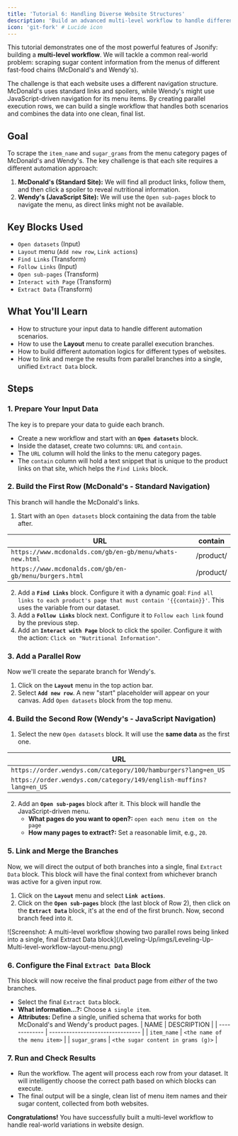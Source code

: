 ```yaml
---
title: 'Tutorial 6: Handling Diverse Website Structures'
description: 'Build an advanced multi-level workflow to handle different types of website navigation (standard vs. JavaScript) and merge the results.'
icon: 'git-fork' # Lucide icon
---
```


This tutorial demonstrates one of the most powerful features of Jsonify: building a **multi-level workflow**. We will tackle a common real-world problem: scraping sugar content information from the menus of different fast-food chains (McDonald's and Wendy's).

The challenge is that each website uses a different navigation structure. McDonald's uses standard links and spoilers, while Wendy's might use JavaScript-driven navigation for its menu items. By creating parallel execution rows, we can build a single workflow that handles both scenarios and combines the data into one clean, final list.

## Goal

To scrape the `item_name` and `sugar_grams` from the menu category pages of McDonald's and Wendy's. The key challenge is that each site requires a different automation approach:
1.  **McDonald's (Standard Site):** We will find all product links, follow them, and then click a spoiler to reveal nutritional information.
2.  **Wendy's (JavaScript Site):** We will use the `Open sub-pages` block to navigate the menu, as direct links might not be available.

## Key Blocks Used

* `Open datasets` (Input)
* `Layout` menu (`Add new row`, `Link actions`)
* `Find Links` (Transform)
* `Follow Links` (Input)
* `Open sub-pages` (Transform)
* `Interact with Page` (Transform)
* `Extract Data` (Transform)

## What You'll Learn

* How to structure your input data to handle different automation scenarios.
* How to use the **Layout** menu to create parallel execution branches.
* How to build different automation logics for different types of websites.
* How to link and merge the results from parallel branches into a single, unified `Extract Data` block.

## Steps

### 1. Prepare Your Input Data

The key is to prepare your data to guide each branch.

* Create a new workflow and start with an **`Open datasets`** block.
* Inside the dataset, create two columns: `URL` and `contain`.
* The `URL` column will hold the links to the menu category pages.
* The `contain` column will hold a text snippet that is unique to the product links on that site, which helps the `Find Links` block.

### 2. Build the First Row (McDonald's - Standard Navigation)

This branch will handle the McDonald's links.

1.  Start with an `Open datasets` block containing the data from the table after.

| URL                                                    | contain   |
| ------------------------------------------------------ | --------- |
| `https://www.mcdonalds.com/gb/en-gb/menu/whats-new.html` | /product/ |
| `https://www.mcdonalds.com/gb/en-gb/menu/burgers.html`  | /product/ |

2.  Add a **`Find Links`** block. Configure it with a dynamic goal: `Find all links to each product's page that must contain '{{contain}}'`. This uses the variable from our dataset.
3.  Add a **`Follow Links`** block next. Configure it to `Follow each link` found by the previous step.
4.  Add an **`Interact with Page`** block to click the spoiler. Configure it with the action: `Click on "Nutritional Information"`.

### 3. Add a Parallel Row

Now we'll create the separate branch for Wendy's.

1.  Click on the **`Layout`** menu in the top action bar.
2.  Select **`Add new row`**. A new "start" placeholder will appear on your canvas. Add `Open datasets` block from the top menu.

### 4. Build the Second Row (Wendy's - JavaScript Navigation)

1.  Select the new `Open datasets` block. It will use the **same data** as the first one.

| URL                                                    |
| ------------------------------------------------------ | 
| `https://order.wendys.com/category/100/hamburgers?lang=en_US`|
| `https://order.wendys.com/category/149/english-muffins?lang=en_US`|

2.  Add an **`Open sub-pages`** block after it. This block will handle the JavaScript-driven menu.
    * **What pages do you want to open?:** `open each menu item on the page`
    * **How many pages to extract?:** Set a reasonable limit, e.g., `20`.

### 5. Link and Merge the Branches

Now, we will direct the output of both branches into a single, final `Extract Data` block. This block will have the final context from whichever branch was active for a given input row.

1.  Click on the **`Layout`** menu and select **`Link actions`**.
2.  Click on the **`Open sub-pages`** block (the last block of Row 2), then click on the **`Extract Data`** block, it's at the end of the first brunch. Now, second branch feed into it.

<Frame caption="Screenshot: A multi-level workflow showing two parallel rows being linked into a single, final Extract Data block">
  ![Screenshot: A multi-level workflow showing two parallel rows being linked into a single, final Extract Data block](/Leveling-Up/imgs/Leveling-Up-Multi-level-workflow-layout-menu.png)
</Frame>

### 6. Configure the Final `Extract Data` Block

This block will now receive the final product page from *either* of the two branches.

* Select the final `Extract Data` block.
* **What information...?:** Choose `A single item`.
* **Attributes:** Define a single, unified schema that works for both McDonald's and Wendy's product pages.
    | NAME          | DESCRIPTION                      |
    | ------------- | -------------------------------- |
    | `item_name`   | `<the name of the menu item>`    |
    | `sugar_grams` | `<the sugar content in grams (g)>` |

### 7. Run and Check Results

* Run the workflow. The agent will process each row from your dataset. It will intelligently choose the correct path based on which blocks can execute.
* The final output will be a single, clean list of menu item names and their sugar content, collected from both websites.

**Congratulations!** You have successfully built a multi-level workflow to handle real-world variations in website design.